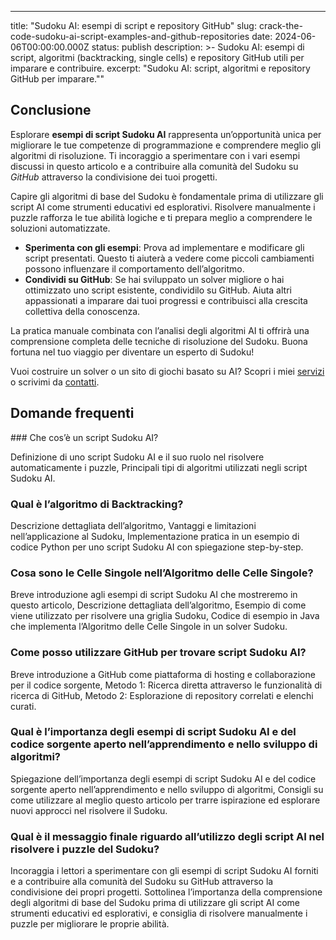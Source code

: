 ---
title: "Sudoku AI: esempi di script e repository GitHub"
slug: crack-the-code-sudoku-ai-script-examples-and-github-repositories
date: 2024-06-06T00:00:00.000Z
status: publish
description: >-
  Sudoku AI: esempi di script, algoritmi (backtracking, single cells) e
  repository GitHub utili per imparare e contribuire.
excerpt: "Sudoku AI: script, algoritmi e repository GitHub per imparare.""

## Conclusione

Esplorare **esempi di script Sudoku AI** rappresenta un&#8217;opportunità unica per migliorare le tue competenze di programmazione e comprendere meglio gli algoritmi di risoluzione. Ti incoraggio a sperimentare con i vari esempi discussi in questo articolo e a contribuire alla comunità del Sudoku su *GitHub* attraverso la condivisione dei tuoi progetti.

Capire gli algoritmi di base del Sudoku è fondamentale prima di utilizzare gli script AI come strumenti educativi ed esplorativi. Risolvere manualmente i puzzle rafforza le tue abilità logiche e ti prepara meglio a comprendere le soluzioni automatizzate.

- **Sperimenta con gli esempi**: Prova ad implementare e modificare gli script presentati. Questo ti aiuterà a vedere come piccoli cambiamenti possono influenzare il comportamento dell&#8217;algoritmo.
- **Condividi su GitHub**: Se hai sviluppato un solver migliore o hai ottimizzato uno script esistente, condividilo su GitHub. Aiuta altri appassionati a imparare dai tuoi progressi e contribuisci alla crescita collettiva della conoscenza.

La pratica manuale combinata con l&#8217;analisi degli algoritmi AI ti offrirà una comprensione completa delle tecniche di risoluzione del Sudoku. Buona fortuna nel tuo viaggio per diventare un esperto di Sudoku!

Vuoi costruire un solver o un sito di giochi basato su AI? Scopri i miei [servizi](/services/) o scrivimi da [contatti](/contatti/).

## Domande frequenti
<FAQSection>
### Che cos&#8217;è un script Sudoku AI?

Definizione di uno script Sudoku AI e il suo ruolo nel risolvere automaticamente i puzzle, Principali tipi di algoritmi utilizzati negli script Sudoku AI.

### Qual è l&#8217;algoritmo di Backtracking?

Descrizione dettagliata dell&#8217;algoritmo, Vantaggi e limitazioni nell&#8217;applicazione al Sudoku, Implementazione pratica in un esempio di codice Python per uno script Sudoku AI con spiegazione step-by-step.

### Cosa sono le Celle Singole nell&#8217;Algoritmo delle Celle Singole?

Breve introduzione agli esempi di script Sudoku AI che mostreremo in questo articolo, Descrizione dettagliata dell&#8217;algoritmo, Esempio di come viene utilizzato per risolvere una griglia Sudoku, Codice di esempio in Java che implementa l&#8217;Algoritmo delle Celle Singole in un solver Sudoku.

### Come posso utilizzare GitHub per trovare script Sudoku AI?

Breve introduzione a GitHub come piattaforma di hosting e collaborazione per il codice sorgente, Metodo 1: Ricerca diretta attraverso le funzionalità di ricerca di GitHub, Metodo 2: Esplorazione di repository correlati e elenchi curati.

### Qual è l&#8217;importanza degli esempi di script Sudoku AI e del codice sorgente aperto nell&#8217;apprendimento e nello sviluppo di algoritmi?

Spiegazione dell&#8217;importanza degli esempi di script Sudoku AI e del codice sorgente aperto nell&#8217;apprendimento e nello sviluppo di algoritmi, Consigli su come utilizzare al meglio questo articolo per trarre ispirazione ed esplorare nuovi approcci nel risolvere il Sudoku.

### Qual è il messaggio finale riguardo all&#8217;utilizzo degli script AI nel risolvere i puzzle del Sudoku?

Incoraggia i lettori a sperimentare con gli esempi di script Sudoku AI forniti e a contribuire alla comunità del Sudoku su GitHub attraverso la condivisione dei propri progetti. Sottolinea l&#8217;importanza della comprensione degli algoritmi di base del Sudoku prima di utilizzare gli script AI come strumenti educativi ed esplorativi, e consiglia di risolvere manualmente i puzzle per migliorare le proprie abilità.
</FAQSection>


